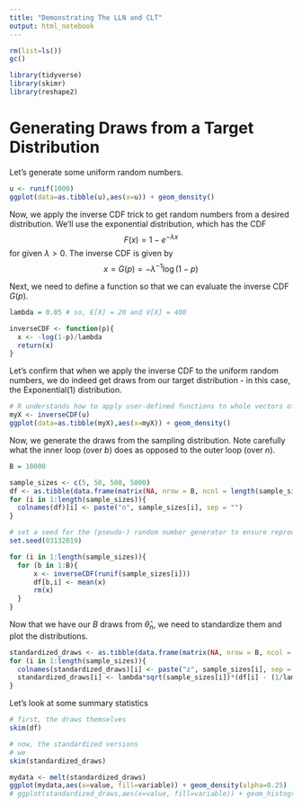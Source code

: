 ```yaml
---
title: "Demonstrating The LLN and CLT"
output: html_notebook
---
```

```r
rm(list=ls())
gc()

library(tidyverse)
library(skimr)
library(reshape2)
```

# Generating Draws from a Target Distribution

Let's generate some uniform random numbers.

```r
u <- runif(1000)
ggplot(data=as.tibble(u),aes(x=u)) + geom_density()
```

Now, we apply the inverse CDF trick to get random numbers from a desired distribution. We'll use the exponential distribution, which has the CDF
$$
F(x) = 1 - e^{-\lambda x}
$$
for given $\lambda > 0$. The inverse CDF is given by 
$$
x = G(p) = -\lambda^{-1}\log(1-p)
$$

Next, we need to define a function so that we can evaluate the inverse CDF $G(p)$.

```r
lambda = 0.05 # so, E[X] = 20 and V[X] = 400

inverseCDF <- function(p){
  x <- -log(1-p)/lambda
  return(x)
}
```

Let's confirm that when we apply the inverse CDF to the uniform random numbers, we do indeed get draws from our target distribution - in this case, the Exponential(1) distribution.

```r
# R understands how to apply user-defined functions to whole vectors of inputs
myX <- inverseCDF(u)
ggplot(data=as.tibble(myX),aes(x=myX)) + geom_density()
```

Now, we generate the draws from the sampling distribution. Note carefully what the inner loop (over $b$) does as opposed to the outer loop (over $n$).

```r

B = 10000

sample_sizes <- c(5, 50, 500, 5000)
df <- as.tibble(data.frame(matrix(NA, nrow = B, ncol = length(sample_sizes))))
for (i in 1:length(sample_sizes)){
  colnames(df)[i] <- paste("n", sample_sizes[i], sep = "")
}

# set a seed for the (pseudo-) random number generator to ensure reproducibility
set.seed(03132019)

for (i in 1:length(sample_sizes)){
  for (b in 1:B){
      x <- inverseCDF(runif(sample_sizes[i]))
      df[b,i] <- mean(x)
      rm(x)
  }
}

```

Now that we have our $B$ draws from $\hat{\theta}_n$, we need to standardize them and plot the distributions.

```r

standardized_draws <- as.tibble(data.frame(matrix(NA, nrow = B, ncol = length(sample_sizes))))
for (i in 1:length(sample_sizes)){
  colnames(standardized_draws)[i] <- paste("z", sample_sizes[i], sep = "")
  standardized_draws[i] <- lambda*sqrt(sample_sizes[i])*(df[i] - (1/lambda))
}

```

Let's look at some summary statistics 

```r

# first, the draws themselves
skim(df)

# now, the standardized versions
# we 
skim(standardized_draws)
```

```r
mydata <- melt(standardized_draws)
ggplot(mydata,aes(x=value, fill=variable)) + geom_density(alpha=0.25)
# ggplot(standardized_draws,aes(x=value, fill=variable)) + geom_histogram(alpha=0.25)
```

